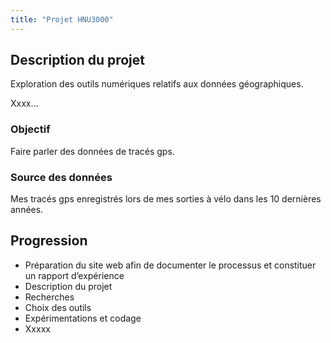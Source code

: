 ```yaml
---
title: "Projet HNU3000"
---
```


## Description du projet

Exploration des outils numériques relatifs aux données géographiques.

Xxxx...

### Objectif

Faire parler des données de tracés gps.

### Source des données

Mes tracés gps enregistrés lors de mes sorties à vélo dans les 10 dernières années.

## Progression

- Préparation du site web afin de documenter le processus et constituer un rapport d'expérience
<div class="progress">
  <div class="progress-bar progress-bar-striped" role="progressbar" style="width: 75%;" aria-valuemin="0" aria-valuemax="100"></div>
</div>

- Description du projet
<div class="progress">
  <div class="progress-bar progress-bar-striped bg-success" role="progressbar" style="width: 25%;" aria-valuemin="0" aria-valuemax="100"></div>
</div>

- Recherches
<div class="progress">
  <div class="progress-bar progress-bar-striped bg-danger" role="progressbar" style="width: 5%;" aria-valuemin="0" aria-valuemax="100"></div>
</div>

- Choix des outils
<div class="progress">
  <div class="progress-bar progress-bar-striped bg-warning" role="progressbar" style="width: 2%;" aria-valuemin="0" aria-valuemax="100"></div>
</div>

- Expérimentations et codage
<div class="progress">
  <div class="progress-bar progress-bar-striped bg-info" role="progressbar" style="width: 2%;" aria-valuemin="0" aria-valuemax="100"></div>
</div>

- Xxxxx
<div class="progress">
  <div class="progress-bar progress-bar-striped bg-light" role="progressbar" style="width: 2%;" aria-valuemin="0" aria-valuemax="100"></div>
</div>
